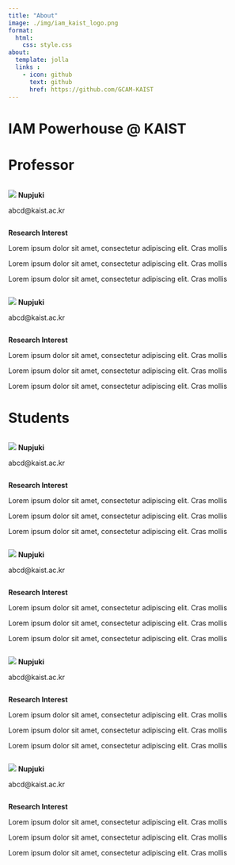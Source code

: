 ```yaml
---
title: "About"
image: ./img/iam_kaist_logo.png
format:
  html:
    css: style.css
about: 
  template: jolla
  links :
    - icon: github
      text: github
      href: https://github.com/GCAM-KAIST
---
```


# IAM Powerhouse \@ KAIST




# Professor

 
::: {layout="[30,70]"}

::: column
![](./img/iam_kaist_logo.png)
**Nupjuki**

abcd@kaist.ac.kr

:::

::: {.about-content}

**Research Interest**

Lorem ipsum dolor sit amet, consectetur adipiscing elit. Cras mollis

Lorem ipsum dolor sit amet, consectetur adipiscing elit. Cras mollis

Lorem ipsum dolor sit amet, consectetur adipiscing elit. Cras mollis


:::
:::


::: {layout="[30,70]"}

::: column
![](./img/iam_kaist_logo.png)
**Nupjuki**

abcd@kaist.ac.kr

:::

::: {.about-content}

**Research Interest**

Lorem ipsum dolor sit amet, consectetur adipiscing elit. Cras mollis

Lorem ipsum dolor sit amet, consectetur adipiscing elit. Cras mollis

Lorem ipsum dolor sit amet, consectetur adipiscing elit. Cras mollis


:::
:::

# Students


::: {layout="[30,70]"}

::: column
![](./img/iam_kaist_logo.png)
**Nupjuki**

abcd@kaist.ac.kr

:::

::: {.about-content}

**Research Interest**

Lorem ipsum dolor sit amet, consectetur adipiscing elit. Cras mollis

Lorem ipsum dolor sit amet, consectetur adipiscing elit. Cras mollis

Lorem ipsum dolor sit amet, consectetur adipiscing elit. Cras mollis


:::
:::


::: {layout="[30,70]"}

::: column
![](./img/iam_kaist_logo.png)
**Nupjuki**

abcd@kaist.ac.kr

:::

::: {.about-content}

**Research Interest**

Lorem ipsum dolor sit amet, consectetur adipiscing elit. Cras mollis

Lorem ipsum dolor sit amet, consectetur adipiscing elit. Cras mollis

Lorem ipsum dolor sit amet, consectetur adipiscing elit. Cras mollis


:::
:::


::: {layout="[30,70]"}

::: column
![](./img/iam_kaist_logo.png)
**Nupjuki**

abcd@kaist.ac.kr

:::

::: {.about-content}

**Research Interest**

Lorem ipsum dolor sit amet, consectetur adipiscing elit. Cras mollis

Lorem ipsum dolor sit amet, consectetur adipiscing elit. Cras mollis

Lorem ipsum dolor sit amet, consectetur adipiscing elit. Cras mollis


:::
:::


::: {layout="[30,70]"}

::: column
![](./img/iam_kaist_logo.png)
**Nupjuki**

abcd@kaist.ac.kr

:::

::: {.about-content}

**Research Interest**

Lorem ipsum dolor sit amet, consectetur adipiscing elit. Cras mollis

Lorem ipsum dolor sit amet, consectetur adipiscing elit. Cras mollis

Lorem ipsum dolor sit amet, consectetur adipiscing elit. Cras mollis


:::
:::
